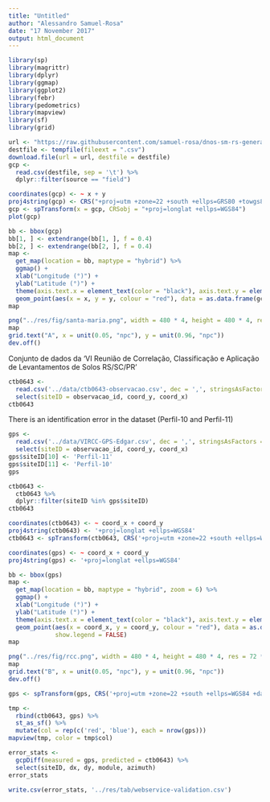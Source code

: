 ```yaml
---
title: "Untitled"
author: "Alessandro Samuel-Rosa"
date: "17 November 2017"
output: html_document
---
```


```r
library(sp)
library(magrittr)
library(dplyr)
library(ggmap)
library(ggplot2)
library(febr)
library(pedometrics)
library(mapview)
library(sf)
library(grid)
```


```r
url <- "https://raw.githubusercontent.com/samuel-rosa/dnos-sm-rs-general/master/data/gcpData.csv"
destfile <- tempfile(fileext = ".csv")
download.file(url = url, destfile = destfile)
gcp <- 
  read.csv(destfile, sep = '\t') %>% 
  dplyr::filter(source == "field")
```

```r
coordinates(gcp) <- ~ x + y
proj4string(gcp) <- CRS("+proj=utm +zone=22 +south +ellps=GRS80 +towgs84=0,0,0,0,0,0,0 +units=m +no_defs")
gcp <- spTransform(x = gcp, CRSobj = "+proj=longlat +ellps=WGS84")
plot(gcp)
```

```r
bb <- bbox(gcp)
bb[1, ] <- extendrange(bb[1, ], f = 0.4)
bb[2, ] <- extendrange(bb[2, ], f = 0.4)
map <- 
  get_map(location = bb, maptype = "hybrid") %>% 
  ggmap() +
  xlab("Longitude (°)") +
  ylab("Latitude (°)") + 
  theme(axis.text.x = element_text(color = "black"), axis.text.y = element_text(color = "black")) +
  geom_point(aes(x = x, y = y, colour = "red"), data = as.data.frame(gcp@coords), show.legend = FALSE)
map
```

```r
png("../res/fig/santa-maria.png", width = 480 * 4, height = 480 * 4, res = 72 * 8)
map
grid.text("A", x = unit(0.05, "npc"), y = unit(0.96, "npc"))
dev.off()
```

Conjunto de dados da 'VI Reunião de Correlação, Classificação e Aplicação de Levantamentos de Solos RS/SC/PR'

```r
ctb0643 <- 
  read.csv('../data/ctb0643-observacao.csv', dec = ',', stringsAsFactors = FALSE) %>% 
  select(siteID = observacao_id, coord_y, coord_x)
ctb0643
```

There is an identification error in the dataset (Perfil-10 and Perfil-11) 

```r
gps <- 
  read.csv('../data/VIRCC-GPS-Edgar.csv', dec = ',', stringsAsFactors = FALSE) %>% 
  select(siteID = observacao_id, coord_y, coord_x)
gps$siteID[10] <- 'Perfil-11'
gps$siteID[11] <- 'Perfil-10'
gps
```

```r
ctb0643 <- 
  ctb0643 %>% 
  dplyr::filter(siteID %in% gps$siteID)
ctb0643
```

```r
coordinates(ctb0643) <- ~ coord_x + coord_y
proj4string(ctb0643) <- '+proj=longlat +ellps=WGS84'
ctb0643 <- spTransform(ctb0643, CRS('+proj=utm +zone=22 +south +ellps=WGS84 +datum=WGS84 +units=m +no_defs'))

coordinates(gps) <- ~ coord_x + coord_y
proj4string(gps) <- '+proj=longlat +ellps=WGS84'

bb <- bbox(gps)
map <- 
  get_map(location = bb, maptype = "hybrid", zoom = 6) %>% 
  ggmap() +
  xlab("Longitude (°)") +
  ylab("Latitude (°)") + 
  theme(axis.text.x = element_text(color = "black"), axis.text.y = element_text(color = "black")) +
  geom_point(aes(x = coord_x, y = coord_y, colour = "red"), data = as.data.frame(gps@coords), 
             show.legend = FALSE)
map
```

```r
png("../res/fig/rcc.png", width = 480 * 4, height = 480 * 4, res = 72 * 8)
map
grid.text("B", x = unit(0.05, "npc"), y = unit(0.96, "npc"))
dev.off()
```

```r
gps <- spTransform(gps, CRS('+proj=utm +zone=22 +south +ellps=WGS84 +datum=WGS84 +units=m +no_defs'))

tmp <- 
  rbind(ctb0643, gps) %>%
  st_as_sf() %>% 
  mutate(col = rep(c('red', 'blue'), each = nrow(gps)))
mapview(tmp, color = tmp$col)
```


```r
error_stats <- 
  gcpDiff(measured = gps, predicted = ctb0643) %>% 
  select(siteID, dx, dy, module, azimuth)
error_stats
```


```r
write.csv(error_stats, '../res/tab/webservice-validation.csv')
```

